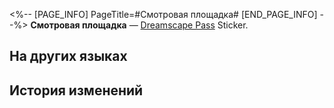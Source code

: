 <%-- [PAGE_INFO]
PageTitle=#Смотровая площадка#
[END_PAGE_INFO] --%>
{{Предмет Инфобокс
|id          = 223301
|Изображение = Dreamscape Pass Sticker Смотровая площадка.png
|Тип         = Dreamscape Pass Sticker
|Тип2        = Иллюзорный звездопад Stickers
|Инвентарь   = 
|Редкость    = 4
|Эффект      = 
|Описание    = Пронумерованные наклейки, используемые для украшения дневника сновидений. Бывают самыми разными.
|Источник1   = [[Найдите и осмотрите смотровую площадку на ремонте]]
}}
{{Описание|Перед вами открывается великолепный вид. Нравится: 5000. Не нравится: 1.}}
'''Смотровая площадка''' — [[Dreamscape Pass]] Sticker.

==На других языках==
{{На других языках
|en   = Observation Deck
|zhs  = 观景台
|zht  = 觀景台
|ja   = 展望台
|ko   = 전망대
|es   = Plataforma de observación
|fr   = Plateforme d'observation
|ru   = Смотровая площадка
|th   = จุดชมวิว
|vi   = Đài Quan Sát
|de   = Aussichtsplattform
|id   = Dek Observasi
|pt   = Mirante
}}

==История изменений==
{{История изменений|3.5}}